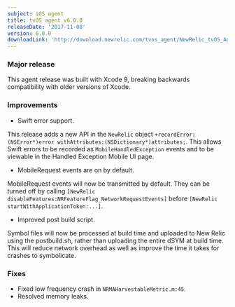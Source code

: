 ```yaml
---
subject: iOS agent
title: tvOS agent v6.0.0
releaseDate: '2017-11-08'
version: 6.0.0
downloadLink: 'http://download.newrelic.com/tvos_agent/NewRelic_tvOS_Agent_6.0.0.zip'
---
```


### Major release

This agent release was built with Xcode 9, breaking backwards compatibility with older versions of Xcode.

### Improvements

* Swift error support.

This release adds a new API in the `NewRelic` object `+recordError:(NSError*)error withAttributes:(NSDictionary*)attributes;`. This allows Swift errors to be recorded as `MobileHandledException` events and to be viewable in the Handled Exception Mobile UI page.

* MobileRequest events are on by default.

MobileRequest events will now be transmitted by default. They can be turned off by calling `[NewRelic disableFeatures:NRFeatureFlag_NetworkRequestEvents]` before `[NewRelic startWithApplicationToken:...]`.

* Improved post build script.

Symbol files will now be processed at build time and uploaded to New Relic using the postbuild.sh, rather than uploading the entire dSYM at build time. This will reduce network overhead as well as improve the time it takes for crashes to symbolicate.

### Fixes

* Fixed low frequency crash in `NRMAHarvestableMetric.m:45`.
* Resolved memory leaks.
